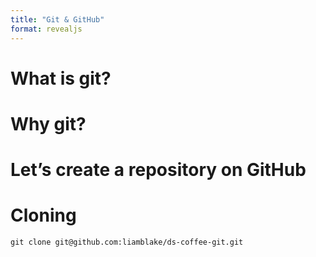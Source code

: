 ```yaml
---
title: "Git & GitHub"
format: revealjs
---
```


# What is git?



# Why git?


# Let's create a repository on GitHub



# Cloning
```
git clone git@github.com:liamblake/ds-coffee-git.git
```
